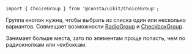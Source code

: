
```tsx
import { ChoiceGroup } from '@consta/uikit/ChoiceGroup';
```

Группа кнопок нужна, чтобы выбрать из списка один или несколько вариантов.
Совмещает возможности [RadioGroup](##LIBS.LIB.STAND/lib:uikit/stand:components-radiogroup-stable) и
[CheckboxGroup](##LIBS.LIB.STAND/lib:uikit/stand:components-checkboxgroup-stable).

Занимает больше места, зато по элементам проще попасть, чем по радиокнопкам или чекбоксам.

<ChoiceGroupExample />
